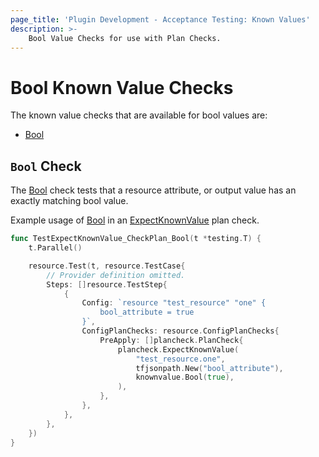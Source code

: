```yaml
---
page_title: 'Plugin Development - Acceptance Testing: Known Values'
description: >-
    Bool Value Checks for use with Plan Checks.
---
```


# Bool Known Value Checks

The known value checks that are available for bool values are:

* [Bool](/terraform/plugin/testing/acceptance-tests/known-value-checks/bool#bool-check)

## `Bool` Check

The [Bool](https://pkg.go.dev/github.com/hashicorp/terraform-plugin-testing/knownvalue#Bool) check tests that a resource attribute, or output value has an exactly matching bool value.

Example usage of [Bool](https://pkg.go.dev/github.com/hashicorp/terraform-plugin-testing/knownvalue#Bool) in an [ExpectKnownValue](/terraform/plugin/testing/acceptance-tests/plan-checks/resource) plan check.

```go
func TestExpectKnownValue_CheckPlan_Bool(t *testing.T) {
	t.Parallel()

	resource.Test(t, resource.TestCase{
		// Provider definition omitted.
		Steps: []resource.TestStep{
			{
				Config: `resource "test_resource" "one" {
					bool_attribute = true
				}`,
				ConfigPlanChecks: resource.ConfigPlanChecks{
					PreApply: []plancheck.PlanCheck{
						plancheck.ExpectKnownValue(
							"test_resource.one",
							tfjsonpath.New("bool_attribute"),
							knownvalue.Bool(true),
						),
					},
				},
			},
		},
	})
}
```
